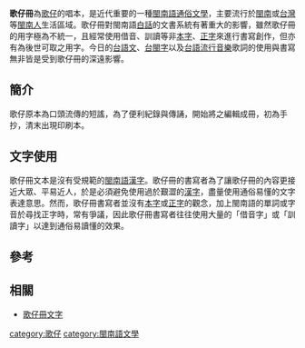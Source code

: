 {{expert|time=2014-06-19T11:02:52+00:00}}
{{expand|time=2014-06-19T04:14:42+00:00}}
{{Infobox Hokkien name
| title      = 歌仔冊
| hanji      = 歌仔冊
| poj        = Koa-á-chheh
| sinbhundzi = 
| hanlo      = 
| tl         = Kua-á-tsheh
| bp         = 
| hongim     = ㄍㄨㄚㄚˋㄘㆤㆷ
| hokkienipa = 
| lm         = 
| image      = 
| image_size = 
| caption    = 
}}
'''歌仔冊'''為[[歌仔|歌仔]]的唱本，是近代重要的一種[[閩南語|閩南語]][[通俗文學|通俗文學]]，主要流行於[[閩南|閩南]]或[[台灣|台灣]]等[[閩南人|閩南人]]生活區域。歌仔冊對閩南語[[白話文|白話]]的文書系統有著重大的影響，雖然歌仔冊的用字極為不統一，且經常使用借音、訓讀等非[[本字|本字]]、[[正字|正字]]來進行書寫創作，但亦有為後世可取之用字。今日的[[台語文|台語文]]、[[台閩字|台閩字]]以及[[台語流行音樂|台語流行音樂]]歌詞的使用與書寫無非皆是受到歌仔冊的深遠影響。

== 簡介 ==
歌仔原本為口頭流傳的短謠，為了便利紀錄與傳誦，開始將之編輯成冊，初為手抄，清末出現印刷本。

== 文字使用 ==
{{main|歌仔冊文字}}
歌仔冊文本是沒有受規範的[[台閩字|閩南語漢字]]。歌仔冊的書寫者為了讓歌仔冊的內容更接近大眾、平易近人，於是必須避免使用過於艱澀的[[漢字|漢字]]，盡量使用通俗易懂的文字表達意思。然而，歌仔冊書寫者並沒有[[本字|本字]]或[[正字|正字]]的觀念，加上閩南語的單詞或字音於尋找正字時，常有爭議，因此歌仔冊書寫者往往使用大量的「借音字」或「訓讀字」以達到通俗易讀懂的效果。

== 參考 ==
{{reflist}}

== 相關 ==
* [[歌仔冊文字|歌仔冊文字]]

[[category:歌仔|category:歌仔]]
[[category:閩南語文學|category:閩南語文學]]